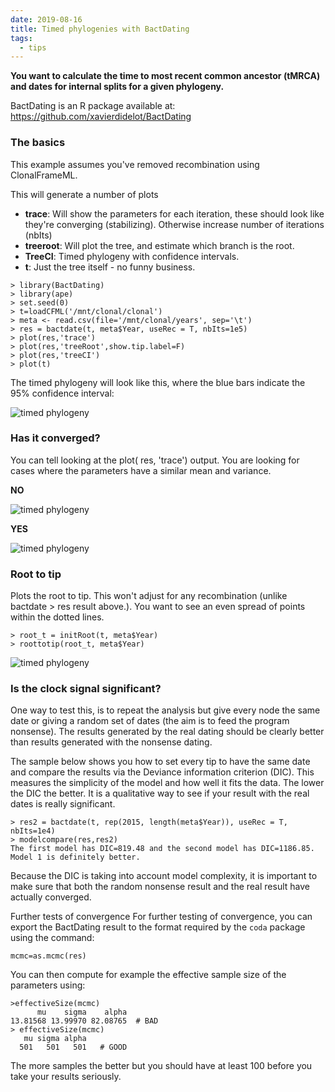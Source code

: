 ```yaml
---
date: 2019-08-16
title: Timed phylogenies with BactDating
tags:
  - tips
---
```


**You want to calculate the time to most recent common ancestor (tMRCA) and dates for internal splits  for a given phylogeny.**

BactDating is an R package available at: https://github.com/xavierdidelot/BactDating

### The basics
This example assumes you've removed recombination using ClonalFrameML.

This will generate a number of plots

* **trace**: Will show the parameters for each iteration, these should look like they're converging (stabilizing). Otherwise increase number of iterations (nbIts)
* **treeroot**: Will plot the tree,  and estimate which branch is the root.
* **TreeCI**: Timed phylogeny with confidence intervals.
* **t**:  Just the tree itself - no funny business.

```
> library(BactDating)
> library(ape)
> set.seed(0)
> t=loadCFML('/mnt/clonal/clonal')
> meta <- read.csv(file='/mnt/clonal/years', sep='\t')
> res = bactdate(t, meta$Year, useRec = T, nbIts=1e5)
> plot(res,'trace')
> plot(res,'treeRoot',show.tip.label=F)
> plot(res,'treeCI')
> plot(t)
```

The timed phylogeny will look like this, where the blue bars indicate the 95% confidence interval:

![timed phylogeny](/img/bact_1.png "timed phylogeny")


### Has it converged?
You can tell looking at the plot( res, 'trace') output. You are looking for cases where the parameters have a similar mean and variance.

**NO**

![timed phylogeny](/img/bact_2.png "timed phylogeny")

**YES**

![timed phylogeny](/img/bact_3.png "timed phylogeny")

### Root to tip
Plots the root to tip. This won't adjust for any recombination (unlike bactdate > res result above.). You want to see an even spread of points within the dotted lines.

```
> root_t = initRoot(t, meta$Year)
> roottotip(root_t, meta$Year)
```

![timed phylogeny](/img/bact_4.png "timed phylogeny")

### Is the clock signal significant?
One way to test this, is to repeat the analysis but give every node the same date or giving a random set of dates (the aim is to feed the program nonsense). The results generated by the real dating  should be clearly better than results generated with the nonsense dating.

The sample below shows you how to set every tip to have the same date and compare the results via the Deviance information criterion (DIC). This measures the simplicity of the model and how well it fits the data.  The lower the DIC the better. It is a qualitative way to see if your result with the real dates is really significant.

```
> res2 = bactdate(t, rep(2015, length(meta$Year)), useRec = T, nbIts=1e4)
> modelcompare(res,res2)
The first model has DIC=819.48 and the second model has DIC=1186.85.
Model 1 is definitely better.
```

Because the DIC is taking into account model complexity, it is important to make sure that both the random nonsense result and the real result have actually converged.



Further tests of convergence
For further testing of convergence, you can export the BactDating result to the format required by the `coda` package using the command:

```
mcmc=as.mcmc(res)
```

You can then compute for example the effective sample size of the parameters using:

```
>effectiveSize(mcmc)
      mu    sigma    alpha 
13.81568 13.99970 82.08765  # BAD
> effectiveSize(mcmc)
   mu sigma alpha 
  501   501   501   # GOOD 
```

The more samples the better but you should have at least 100 before you take your results seriously.


